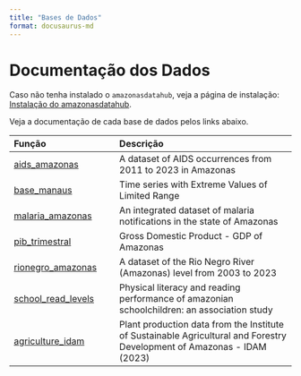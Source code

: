 ```yaml
---
title: "Bases de Dados"
format: docusaurus-md
---
```


# Documentação dos Dados

Caso não tenha instalado o `amazonasdatahub`, veja a página de instalação: [Instalação do amazonasdatahub](../instalacao).

Veja a documentação de cada base de dados pelos links abaixo.

| Função | Descrição |
| :----- |:--------- |
|[aids_amazonas](./aids_amazonas)|A dataset of AIDS occurrences from 2011 to 2023 in Amazonas|
|[base_manaus](./base_manaus) |Time series with Extreme Values of Limited Range|
|[malaria_amazonas](./malaria_amazonas)|An integrated dataset of malaria notifications in the state of Amazonas|
|[pib_trimestral](./pib_trimestral)|Gross Domestic Product - GDP of Amazonas|
|[rionegro_amazonas](./rionegro_amazonas)|A dataset of the Rio Negro River (Amazonas) level from 2003 to 2023|
|[school_read_levels](./school_read_levels)| Physical literacy and reading performance of amazonian schoolchildren: an association study|
|[agriculture_idam](./agriculture_idam)|Plant production data from the Institute of Sustainable Agricultural and Forestry Development of Amazonas - IDAM (2023)|
